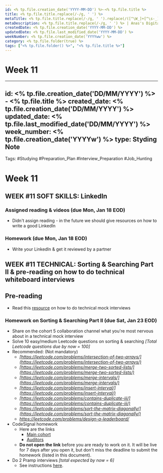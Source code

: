 ```yaml
---
id: <% tp.file.creation_date('YYYY-MM-DD') %>-<% tp.file.title %>
title: <% tp.file.title.replace(/-/g, ' ') %>
metaTitle: <% tp.file.title.replace(/-/g, ' ').replace(/([^\W_]+[^\s-_]+]*) */g, function (txt) {return txt.charAt(0).toUpperCase() + txt.substr(1).toLowerCase();}) %> | Anas's Digital Garden
metaDescription: <% tp.file.title.replace(/-/g, ' ') %> | Anas's Digital Garden
createdDate: <% tp.file.creation_date('YYYY-MM-DD') %>
updatedDate: <% tp.file.last_modified_date('YYYY-MM-DD') %>
weekNumber: <% tp.file.creation_date('YYYYww') %>
category: <% tp.file.folder(true) %>
tags: ["<% tp.file.folder() %>", "<% tp.file.title %>"]
---
```

# Week 11

---
id: <% tp.file.creation_date('DD/MM/YYYY') %> - <% tp.file.title %>
created_date: <% tp.file.creation_date('DD/MM/YYYY') %>
updated_date: <% tp.file.last_modified_date('DD/MM/YYYY') %>
week_number: <% tp.file.creation_date('YYYYw') %>
type: Styding Note
---
Tags: #Studying #Preparation_Plan #Interview_Preparation #Job_Hunting
# Week 11

## WEEK #11 SOFT SKILLS: LinkedIn

### Assigned reading & videos (due Mon, Jan 18 EOD)

- Didn't assign reading - in the future we should give resources on how to write a good LinkedIn

### Homework (due Mon, Jan 18 EOD)

- Write your LinkedIn & get it reviewed by a partner

## WEEK #11 TECHNICAL: Sorting & Searching Part II & pre-reading on how to do technical whiteboard interviews

## Pre-reading

- Read this [resource](https://team-manara.slack.com/archives/C012Z2J8J74/p1610664788003900) on how to do technical mock interviews

### Homework on Sorting & Searching Part II (due Sat, Jan 23 EOD)

- Share on the cohort 5 collaboration channel what you're most nervous about in a technical mock interview
- Solve 10 easy/medium Leetcode questions on sorting & searching *[Total Leetcode questions due by now = 100]*
- Recommended: (Not mandatory)
    - *[https://leetcode.com/problems/intersection-of-two-arrays/](https://leetcode.com/problems/intersection-of-two-arrays/)*
    - *[https://leetcode.com/problems/merge-two-sorted-lists/](https://leetcode.com/problems/merge-two-sorted-lists/)*
    - *[https://leetcode.com/problems/merge-intervals/](https://leetcode.com/problems/merge-intervals/)*
    - *[https://leetcode.com/problems/insert-interval/](https://leetcode.com/problems/insert-interval/)*
    - *[https://leetcode.com/problems/contains-duplicate-iii/](https://leetcode.com/problems/contains-duplicate-iii/)*
    - *[https://leetcode.com/problems/sort-the-matrix-diagonally/](https://leetcode.com/problems/sort-the-matrix-diagonally/)*
    - *https://leetcode.com/problems/design-a-leaderboard/*
- CodeSignal homework
    - Here are the links
        - [Main cohort](https://app.codesignal.com/public-test/sqLbGG2YMN2DJGTLf/oWPsK8pypRJn2o)
        - [Auditors](https://app.codesignal.com/public-test/sqLbGG2YMN2DJGTLf/R6DZkBvTSxjMFe)
    - **Do not open the link** before you are ready to work on it. It will be live for 7 days after you open it, but don't miss the deadline to submit the homework (listed in this document).
- Do 2 Pramp interviews *[total expected by now = 6]*
    - See instructions [here](https://docs.google.com/document/d/1cHF5HRpX2gRwBl1Y2oSXM-6m0DpS-8pT-aD-_ccuPV0/edit?usp=sharing).

